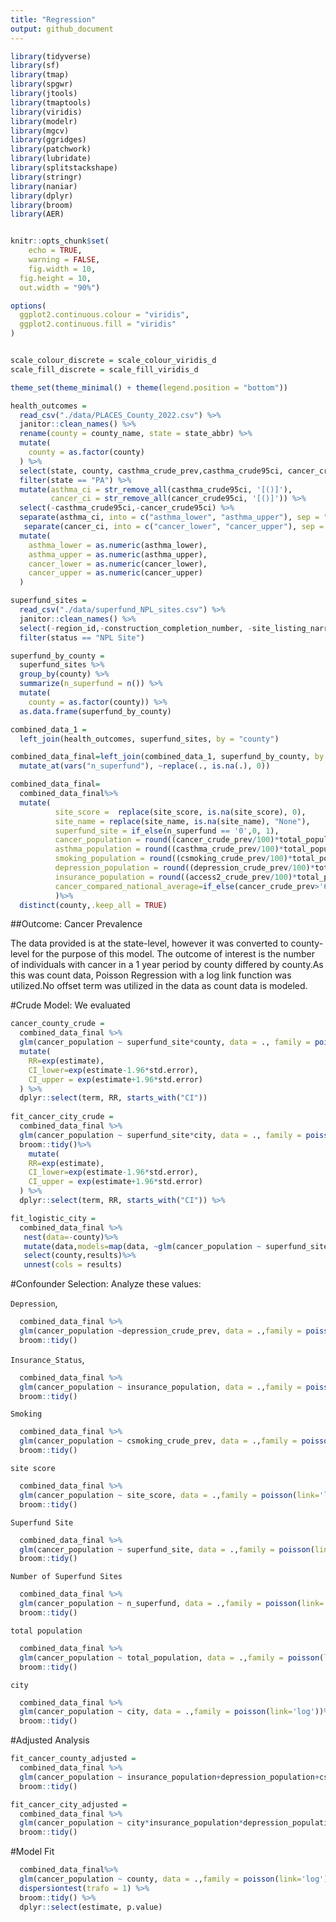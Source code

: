 ```yaml
---
title: "Regression"
output: github_document
---
```



```r
library(tidyverse)
library(sf)
library(tmap)
library(spgwr)
library(jtools)
library(tmaptools)
library(viridis)
library(modelr)
library(mgcv)
library(ggridges)
library(patchwork)
library(lubridate)
library(splitstackshape)
library(stringr)
library(naniar)
library(dplyr) 
library(broom)
library(AER)


knitr::opts_chunk$set(
	echo = TRUE,
	warning = FALSE,
	fig.width = 10, 
  fig.height = 10,
  out.width = "90%")

options(
  ggplot2.continuous.colour = "viridis",
  ggplot2.continuous.fill = "viridis"
)


scale_colour_discrete = scale_colour_viridis_d
scale_fill_discrete = scale_fill_viridis_d

theme_set(theme_minimal() + theme(legend.position = "bottom"))
```

```r
health_outcomes = 
  read_csv("./data/PLACES_County_2022.csv") %>% 
  janitor::clean_names() %>% 
  rename(county = county_name, state = state_abbr) %>% 
  mutate(
    county = as.factor(county)
  ) %>% 
  select(state, county, casthma_crude_prev,casthma_crude95ci, cancer_crude_prev,cancer_crude95ci,access2_crude_prev,depression_crude_prev,csmoking_crude_prev,total_population) %>% 
  filter(state == "PA") %>%
  mutate(asthma_ci = str_remove_all(casthma_crude95ci, '[()]'),
         cancer_ci = str_remove_all(cancer_crude95ci, '[()]')) %>%
  select(-casthma_crude95ci,-cancer_crude95ci) %>%
  separate(asthma_ci, into = c("asthma_lower", "asthma_upper"), sep = ",") %>%
   separate(cancer_ci, into = c("cancer_lower", "cancer_upper"), sep = ",") %>%
  mutate(
    asthma_lower = as.numeric(asthma_lower),
    asthma_upper = as.numeric(asthma_upper),
    cancer_lower = as.numeric(cancer_lower),
    cancer_upper = as.numeric(cancer_upper)
  )

```

```r
superfund_sites =
  read_csv("./data/superfund_NPL_sites.csv") %>% 
  janitor::clean_names() %>% 
  select(-region_id,-construction_completion_number, -site_listing_narrative, -site_progress_profile, -ends_with("notice"), -restoration_fr_notice_jumper_page, -noid_date, -deletion_date,-x,-y,-state) %>% 
  filter(status == "NPL Site")

superfund_by_county =
  superfund_sites %>% 
  group_by(county) %>% 
  summarize(n_superfund = n()) %>% 
  mutate(
    county = as.factor(county)) %>%
  as.data.frame(superfund_by_county)
```

```r
combined_data_1 =
  left_join(health_outcomes, superfund_sites, by = "county") 

combined_data_final=left_join(combined_data_1, superfund_by_county, by = "county")%>% 
  mutate_at(vars("n_superfund"), ~replace(., is.na(.), 0))

combined_data_final=
  combined_data_final%>%
  mutate(
          site_score =  replace(site_score, is.na(site_score), 0),
          site_name = replace(site_name, is.na(site_name), "None"),
          superfund_site = if_else(n_superfund == '0',0, 1),
          cancer_population = round((cancer_crude_prev/100)*total_population),
          asthma_population = round((casthma_crude_prev/100)*total_population),
          smoking_population = round((csmoking_crude_prev/100)*total_population),
          depression_population = round((depression_crude_prev/100)*total_population),
          insurance_population = round((access2_crude_prev/100)*total_population),
          cancer_compared_national_average=if_else(cancer_crude_prev>'6.5', 1,0),
          )%>%
  distinct(county,.keep_all = TRUE)
```


##Outcome: Cancer Prevalence

The data provided is at the state-level, however it was converted to county-level for the purpose of this model. The outcome of interest is the number of individuals with cancer in a 1 year period by county differed by county.As this was count data, Poisson Regression with a log link function was utilized.No offset term was utilized in the data as count data is modeled.

#Crude Model: We evaluated 
```r
cancer_county_crude = 
  combined_data_final %>% 
  glm(cancer_population ~ superfund_site*county, data = ., family = poisson())%>%broom::tidy()%>%
  mutate(
    RR=exp(estimate),
    CI_lower=exp(estimate-1.96*std.error),
    CI_upper = exp(estimate+1.96*std.error)
  ) %>% 
  dplyr::select(term, RR, starts_with("CI")) 
  
fit_cancer_city_crude = 
  combined_data_final %>% 
  glm(cancer_population ~ superfund_site*city, data = ., family = poisson())%>%broom::tidy()%>%
  broom::tidy()%>%
    mutate(
    RR=exp(estimate),
    CI_lower=exp(estimate-1.96*std.error),
    CI_upper = exp(estimate+1.96*std.error)
  ) %>% 
  dplyr::select(term, RR, starts_with("CI")) %>% 

```

```r
fit_logistic_city = 
  combined_data_final %>%
   nest(data=-county)%>%
   mutate(data,models=map(data, ~glm(cancer_population ~ superfund_sites, data = .)),results = map(models, broom::tidy))%>%
   select(county,results)%>%
   unnest(cols = results)
```


#Confounder Selection: Analyze these values: 

`Depression`, 
```r
  combined_data_final %>% 
  glm(cancer_population ~depression_crude_prev, data = .,family = poisson(link='log'))%>%
  broom::tidy()

```

`Insurance_Status`, 
```r
  combined_data_final %>% 
  glm(cancer_population ~ insurance_population, data = .,family = poisson(link='log'))%>%
  broom::tidy()

```

`Smoking`
```r
  combined_data_final %>% 
  glm(cancer_population ~ csmoking_crude_prev, data = .,family = poisson(link='log'))%>%
  broom::tidy()

```

`site score`
```r
  combined_data_final %>% 
  glm(cancer_population ~ site_score, data = .,family = poisson(link='log'))%>%
  broom::tidy()

```

`Superfund Site`
```r
  combined_data_final %>% 
  glm(cancer_population ~ superfund_site, data = .,family = poisson(link='log'))%>%
  broom::tidy()

```

`Number of Superfund Sites`
```r
  combined_data_final %>% 
  glm(cancer_population ~ n_superfund, data = .,family = poisson(link='log'))%>%
  broom::tidy()

```

`total population`
```r
  combined_data_final %>% 
  glm(cancer_population ~ total_population, data = .,family = poisson(link='log'))%>%
  broom::tidy()

```

`city`
```r
  combined_data_final %>% 
  glm(cancer_population ~ city, data = .,family = poisson(link='log'))%>%
  broom::tidy()

```

#Adjusted Analysis
```r
fit_cancer_county_adjusted = 
  combined_data_final %>% 
  glm(cancer_population ~ insurance_population+depression_population+csmoking_crude_prev, data = .)%>%
  broom::tidy()

fit_cancer_city_adjusted = 
  combined_data_final %>% 
  glm(cancer_population ~ city*insurance_population*depression_population*csmoking_crude_prev, data = .,family = poisson(link='log'))%>%
  broom::tidy()
```

#Model Fit
```r
  combined_data_final%>% 
  glm(cancer_population ~ county, data = .,family = poisson(link='log'))%>% 
  dispersiontest(trafo = 1) %>% 
  broom::tidy() %>% 
  dplyr::select(estimate, p.value) 
```
